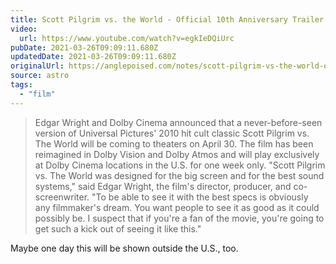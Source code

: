 ```yaml
---
title: Scott Pilgrim vs. the World - Official 10th Anniversary Trailer
video:
  url: https://www.youtube.com/watch?v=egkIeDQiUrc
pubDate: 2021-03-26T09:09:11.680Z
updatedDate: 2021-03-26T09:09:11.680Z
originalUrl: https://anglepoised.com/notes/scott-pilgrim-vs-the-world-official-10th-anniversary-trailer
source: astro
tags:
  - "film"
---
```


> Edgar Wright and Dolby Cinema announced that a never-before-seen version of Universal Pictures' 2010 hit cult classic Scott Pilgrim vs. The World will be coming to theaters on April 30. The film has been reimagined in Dolby Vision and Dolby Atmos and will play exclusively at Dolby Cinema locations in the U.S. for one week only. "Scott Pilgrim vs. The World was designed for the big screen and for the best sound systems," said Edgar Wright, the film's director, producer, and co-screenwriter. "To be able to see it with the best specs is obviously any filmmaker's dream. You want people to see it as good as it could possibly be. I suspect that if you're a fan of the movie, you're going to get such a kick out of seeing it like this."

Maybe one day this will be shown outside the U.S., too.
